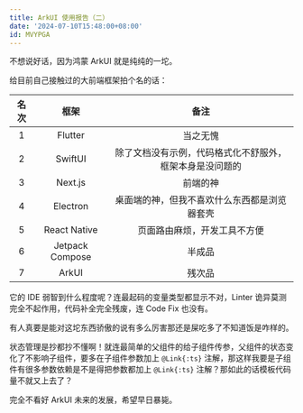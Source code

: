 ```yaml
---
title: ArkUI 使用报告（二）
date: '2024-07-10T15:48:00+08:00'
id: MVYPGA
---
```


不想说好话，因为鸿蒙 ArkUI 就是纯纯的一坨。

给目前自己接触过的大前端框架拍个名的话：

| 名次 |      框架       |                           备注                           |
| :--: | :-------------: | :------------------------------------------------------: |
|  1   |     Flutter     |                         当之无愧                         |
|  2   |     SwiftUI     | 除了文档没有示例，代码格式化不舒服外，框架本身是没问题的 |
|  3   |     Next.js     |                         前端的神                         |
|  4   |    Electron     |       桌面端的神，但我不喜欢什么东西都是浏览器套壳       |
|  5   |  React Native   |               页面路由麻烦，开发工具不方便               |
|  6   | Jetpack Compose |                          半成品                          |
|  7   |      ArkUI      |                          残次品                          |

它的 IDE 弱智到什么程度呢？连最起码的变量类型都显示不对，Linter 诡异莫测完全不起作用，代码补全完全残废，连 Code Fix 也没有。

有人真要是能对这坨东西骄傲的说有多么厉害那还是屎吃多了不知道饭是咋样的。

状态管理是抄都抄不懂啊！就连最简单的父组件的给子组件传参，父组件的状态变化了不影响子组件，要多在子组件参数加上 `@Link{:ts}` 注解，那这样我要是子组件有很多参数依赖是不是得把参数都加上 `@Link{:ts}` 注解？那如此的话模板代码量不就又上去了？

完全不看好 ArkUI 未来的发展，希望早日暴毙。
